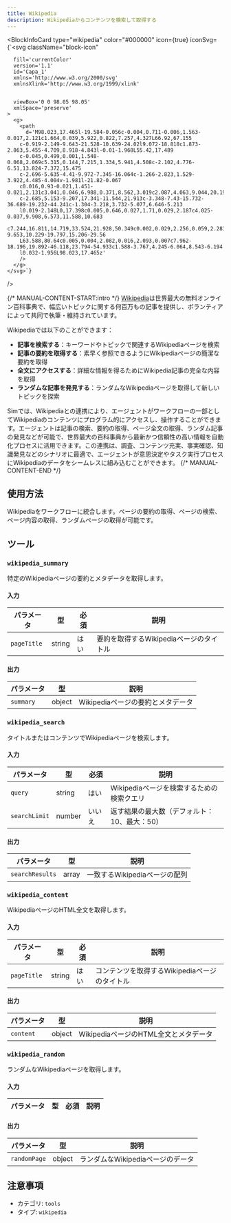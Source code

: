 ```yaml
---
title: Wikipedia
description: Wikipediaからコンテンツを検索して取得する
---
```



<BlockInfoCard 
  type="wikipedia"
  color="#000000"
  icon={true}
  iconSvg={`<svg className="block-icon"
      
      fill='currentColor'
      version='1.1'
      id='Capa_1'
      xmlns='http://www.w3.org/2000/svg'
      xmlnsXlink='http://www.w3.org/1999/xlink'
      
      
      viewBox='0 0 98.05 98.05'
      xmlSpace='preserve'
    >
      <g>
        <path
          d='M98.023,17.465l-19.584-0.056c-0.004,0.711-0.006,1.563-0.017,2.121c1.664,0.039,5.922,0.822,7.257,4.327L66.92,67.155
		c-0.919-2.149-9.643-21.528-10.639-24.02l9.072-18.818c1.873-2.863,5.455-4.709,8.918-4.843l-0.01-1.968L55.42,17.489
		c-0.045,0.499,0.001,1.548-0.068,2.069c5.315,0.144,7.215,1.334,5.941,4.508c-2.102,4.776-6.51,13.824-7.372,15.475
		c-2.696-5.635-4.41-9.972-7.345-16.064c-1.266-2.823,1.529-3.922,4.485-4.004v-1.981l-21.82-0.067
		c0.016,0.93-0.021,1.451-0.021,2.131c3.041,0.046,6.988,0.371,8.562,3.019c2.087,4.063,9.044,20.194,11.149,24.514
		c-2.685,5.153-9.207,17.341-11.544,21.913c-3.348-7.43-15.732-36.689-19.232-44.241c-1.304-3.218,3.732-5.077,6.646-5.213
		l0.019-2.148L0,17.398c0.005,0.646,0.027,1.71,0.029,2.187c4.025-0.037,9.908,6.573,11.588,10.683
		c7.244,16.811,14.719,33.524,21.928,50.349c0.002,0.029,2.256,0.059,2.281,0.008c4.717-9.653,10.229-19.797,15.206-29.56
		L63.588,80.64c0.005,0.004,2.082,0.016,2.093,0.007c7.962-18.196,19.892-46.118,23.794-54.933c1.588-3.767,4.245-6.064,8.543-6.194
		l0.032-1.956L98.023,17.465z'
        />
      </g>
    </svg>`}
/>

{/* MANUAL-CONTENT-START:intro */}
[Wikipedia](https://www.wikipedia.org/)は世界最大の無料オンライン百科事典で、幅広いトピックに関する何百万もの記事を提供し、ボランティアによって共同で執筆・維持されています。

Wikipediaでは以下のことができます：

- **記事を検索する**：キーワードやトピックで関連するWikipediaページを検索
- **記事の要約を取得する**：素早く参照できるようにWikipediaページの簡潔な要約を取得
- **全文にアクセスする**：詳細な情報を得るためにWikipedia記事の完全な内容を取得
- **ランダムな記事を発見する**：ランダムなWikipediaページを取得して新しいトピックを探索

Simでは、Wikipediaとの連携により、エージェントがワークフローの一部としてWikipediaのコンテンツにプログラム的にアクセスし、操作することができます。エージェントは記事の検索、要約の取得、ページ全文の取得、ランダム記事の発見などが可能で、世界最大の百科事典から最新かつ信頼性の高い情報を自動化プロセスに活用できます。この連携は、調査、コンテンツ充実、事実確認、知識発見などのシナリオに最適で、エージェントが意思決定やタスク実行プロセスにWikipediaのデータをシームレスに組み込むことができます。
{/* MANUAL-CONTENT-END */}

## 使用方法

Wikipediaをワークフローに統合します。ページの要約の取得、ページの検索、ページ内容の取得、ランダムページの取得が可能です。

## ツール

### `wikipedia_summary`

特定のWikipediaページの要約とメタデータを取得します。

#### 入力

| パラメータ | 型 | 必須 | 説明 |
| --------- | ---- | -------- | ----------- |
| `pageTitle` | string | はい | 要約を取得するWikipediaページのタイトル |

#### 出力

| パラメータ | 型 | 説明 |
| --------- | ---- | ----------- |
| `summary` | object | Wikipediaページの要約とメタデータ |

### `wikipedia_search`

タイトルまたはコンテンツでWikipediaページを検索します。

#### 入力

| パラメータ | 型 | 必須 | 説明 |
| --------- | ---- | -------- | ----------- |
| `query` | string | はい | Wikipediaページを検索するための検索クエリ |
| `searchLimit` | number | いいえ | 返す結果の最大数（デフォルト：10、最大：50） |

#### 出力

| パラメータ | 型 | 説明 |
| --------- | ---- | ----------- |
| `searchResults` | array | 一致するWikipediaページの配列 |

### `wikipedia_content`

WikipediaページのHTML全文を取得します。

#### 入力

| パラメータ | 型 | 必須 | 説明 |
| --------- | ---- | -------- | ----------- |
| `pageTitle` | string | はい | コンテンツを取得するWikipediaページのタイトル |

#### 出力

| パラメータ | 型 | 説明 |
| --------- | ---- | ----------- |
| `content` | object | WikipediaページのHTML全文とメタデータ |

### `wikipedia_random`

ランダムなWikipediaページを取得します。

#### 入力

| パラメータ | 型 | 必須 | 説明 |
| --------- | ---- | -------- | ----------- |

#### 出力

| パラメータ | 型 | 説明 |
| --------- | ---- | ----------- |
| `randomPage` | object | ランダムなWikipediaページのデータ |

## 注意事項

- カテゴリ: `tools`
- タイプ: `wikipedia`
